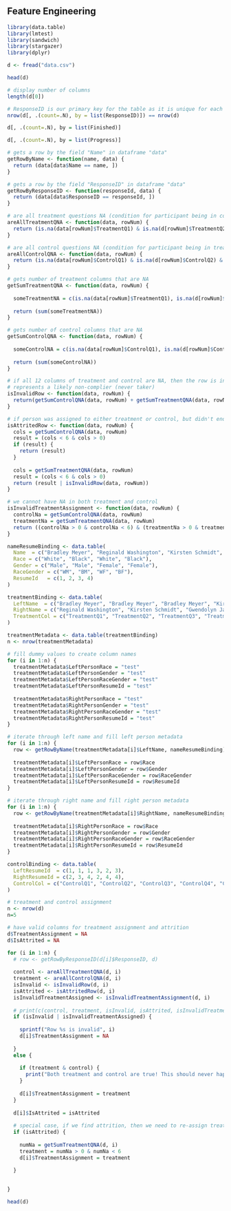## Feature Engineering

```r
library(data.table)
library(lmtest)
library(sandwich)
library(stargazer)
library(dplyr)
``` 

```r
d <- fread("data.csv")

head(d)
```

```r
# display number of columns
length(d[0])
```

```r
# ResponseID is our primary key for the table as it is unique for each row and is guaranteed to be present
nrow(d[, .(count=.N), by = list(ResponseID)]) == nrow(d)
```


```r
d[, .(count=.N), by = list(Finished)]
```

```r
d[, .(count=.N), by = list(Progress)]
```


```r
# gets a row by the field "Name" in dataframe "data"
getRowByName <- function(name, data) {
  return (data[data$Name == name, ]) 
}

# gets a row by the field "ResponseID" in dataframe "data"
getRowByResponseID <- function(responseId, data) {
  return (data[data$ResponseID == responseId, ]) 
}

# are all treatment questions NA (condition for participant being in control group)
areAllTreatmentQNA <- function(data, rowNum) {
  return (is.na(data[rowNum]$TreatmentQ1) & is.na(d[rowNum]$TreatmentQ2) & is.na(d[rowNum]$TreatmentQ3) &   is.na(d[rowNum]$TreatmentQ4) & is.na(d[rowNum]$TreatmentQ5) & is.na(d[rowNum]$TreatmentQ6))
}

# are all control questions NA (condition for participant being in treatment group)
areAllControlQNA <- function(data, rowNum) {
  return (is.na(data[rowNum]$ControlQ1) & is.na(d[rowNum]$ControlQ2) & is.na(d[rowNum]$ControlQ3) &   is.na(d[rowNum]$ControlQ4) & is.na(d[rowNum]$ControlQ5) & is.na(d[rowNum]$ControlQ6))
}

# gets number of treatment columns that are NA 
getSumTreatmentQNA <- function(data, rowNum) {
  
  someTreatmentNA = c(is.na(data[rowNum]$TreatmentQ1), is.na(d[rowNum]$TreatmentQ2),  is.na(d[rowNum]$TreatmentQ3), is.na(d[rowNum]$TreatmentQ4), is.na(d[rowNum]$TreatmentQ5), is.na(d[rowNum]$TreatmentQ6))
  
  return (sum(someTreatmentNA))
}

# gets number of control columns that are NA 
getSumControlQNA <- function(data, rowNum) {
  
  someControlNA = c(is.na(data[rowNum]$ControlQ1), is.na(d[rowNum]$ControlQ2), is.na(d[rowNum]$ControlQ3),   is.na(d[rowNum]$ControlQ4), is.na(d[rowNum]$ControlQ5), is.na(d[rowNum]$ControlQ6))
  
  return (sum(someControlNA))
}

# if all 12 columns of treatment and control are NA, then the row is invalid
# represents a likely non-complier (never taker)
isInvalidRow <- function(data, rowNum) {
  return(getSumControlQNA(data, rowNum) + getSumTreatmentQNA(data, rowNum) == 12)
}

# if person was assigned to either treatment or control, but didn't end up answering all questions
isAttritedRow <- function(data, rowNum) {
  cols = getSumControlQNA(data, rowNum) 
  result = (cols < 6 & cols > 0)
  if (result) {
    return (result)
  }
  
  cols = getSumTreatmentQNA(data, rowNum)
  result = (cols < 6 & cols > 0)
  return (result | isInvalidRow(data, rowNum))
}

# we cannot have NA in both treatment and control
isInvalidTreatmentAssignment <- function(data, rowNum) {
  controlNa = getSumControlQNA(data, rowNum) 
  treatmentNa = getSumTreatmentQNA(data, rowNum)
  return ((controlNa > 0 & controlNa < 6) & (treatmentNa > 0 & treatmentNa < 6))
}
```


```r
nameResumeBinding <- data.table(
  Name  = c("Bradley Meyer", "Reginald Washington", "Kirsten Schmidt", "Gwendolyn Jackson"),
  Race = c("White", "Black", "White", "Black"),
  Gender = c("Male", "Male", "Female", "Female"),
  RaceGender = c("WM", "BM", "WF", "BF"),
  ResumeId   = c(1, 2, 3, 4)
)
```

```r
treatmentBinding <- data.table(
  LeftName  = c("Bradley Meyer", "Bradley Meyer", "Bradley Meyer", "Kirsten Schmidt", "Reginald Washington", "Kirsten Schmidt"),
  RightName = c("Reginald Washington", "Kirsten Schmidt", "Gwendolyn Jackson", "Reginald Washington", "Gwendolyn Jackson", "Gwendolyn Jackson"),
  TreatmentCol = c("TreatmentQ1", "TreatmentQ2", "TreatmentQ3", "TreatmentQ4", "TreatmentQ5", "TreatmentQ6")
)
```

```r
treatmentMetadata <- data.table(treatmentBinding)
n <- nrow(treatmentMetadata)

# fill dummy values to create column names
for (i in 1:n) {
  treatmentMetadata$LeftPersonRace = "test"
  treatmentMetadata$LeftPersonGender = "test"
  treatmentMetadata$LeftPersonRaceGender = "test"
  treatmentMetadata$LeftPersonResumeId = "test"
   
  treatmentMetadata$RightPersonRace = "test"
  treatmentMetadata$RightPersonGender = "test"
  treatmentMetadata$RightPersonRaceGender = "test"
  treatmentMetadata$RightPersonResumeId = "test"
}

# iterate through left name and fill left person metadata
for (i in 1:n) {
  row <- getRowByName(treatmentMetadata[i]$LeftName, nameResumeBinding)
   
  treatmentMetadata[i]$LeftPersonRace = row$Race
  treatmentMetadata[i]$LeftPersonGender = row$Gender
  treatmentMetadata[i]$LeftPersonRaceGender = row$RaceGender
  treatmentMetadata[i]$LeftPersonResumeId = row$ResumeId
}

# iterate through right name and fill right person metadata
for (i in 1:n) {
  row <- getRowByName(treatmentMetadata[i]$RightName, nameResumeBinding)
   
  treatmentMetadata[i]$RightPersonRace = row$Race
  treatmentMetadata[i]$RightPersonGender = row$Gender
  treatmentMetadata[i]$RightPersonRaceGender = row$RaceGender
  treatmentMetadata[i]$RightPersonResumeId = row$ResumeId
}
```

```r
controlBinding <- data.table(
  LeftResumeId  = c(1, 1, 1, 3, 2, 3),
  RightResumeId = c(2, 3, 4, 2, 4, 4),
  ControlCol = c("ControlQ1", "ControlQ2", "ControlQ3", "ControlQ4", "ControlQ5", "ControlQ6")
)
```

```r
# treatment and control assignment
n <- nrow(d)
n=5

# have valid columns for treatment assignment and attrition
d$TreatmentAssignment = NA
d$IsAttrited = NA

for (i in 1:n) {
  # row <- getRowByResponseID(d[i]$ResponseID, d)
  
  control <- areAllTreatmentQNA(d, i)
  treatment <- areAllControlQNA(d, i)
  isInvalid <- isInvalidRow(d, i)
  isAttrited <- isAttritedRow(d, i)
  isInvalidTreatmentAssigned <- isInvalidTreatmentAssignment(d, i)
  
  # print(c(control, treatment, isInvalid, isAttrited, isInvalidTreatmentAssigned))
  if (isInvalid | isInvalidTreatmentAssigned) {
    
    sprintf("Row %s is invalid", i)
    d[i]$TreatmentAssignment = NA
    
  }
  else {
    
    if (treatment & control) {
      print("Both treatment and control are true! This should never happen!")
    }
    
    d[i]$TreatmentAssignment = treatment  
  }
  
  d[i]$IsAttrited = isAttrited
  
  # special case, if we find attrition, then we need to re-assign treatment  
  if (isAttrited) {
    
    numNa = getSumTreatmentQNA(d, i)
    treatment = numNa > 0 & numNa < 6    
    d[i]$TreatmentAssignment = treatment      
  
  }

  
}

```

```r
head(d)
```

